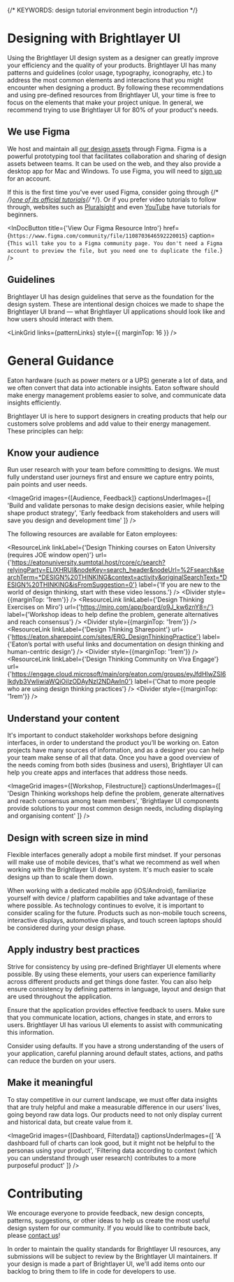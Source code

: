 
{/* KEYWORDS: design tutorial environment begin introduction */}

# Designing with Brightlayer UI

Using the Brightlayer UI design system as a designer can greatly improve your efficiency and the quality of your products. Brightlayer UI has many patterns and guidelines (color usage, typography, iconography, etc.) to address the most common elements and interactions that you might encounter when designing a product. By following these recommendations and using pre-defined resources from Brightlayer UI, your time is free to focus on the elements that make your project unique. In general, we recommend trying to use Brightlayer UI for 80% of your product's needs.

## We use Figma

We host and maintain all [our design assets](/resources/designer) through Figma. Figma is a powerful prototyping tool that facilitates collaboration and sharing of design assets between teams. It can be used on the web, and they also provide a desktop app for Mac and Windows. To use Figma, you will need to [sign up](https://www.figma.com/) for an account.

If this is the first time you've ever used Figma, consider going through {/* <!-- markdown-link-check-disable --> */}[one of its official tutorials](https://help.figma.com/hc/en-us/sections/4405269443991-Figma-for-Beginners-tutorial){/* <!-- markdown-link-check-enable --> */}. Or if you prefer video tutorials to follow through, websites such as [Pluralsight](https://www.pluralsight.com/courses/figma-getting-started) and even [YouTube](https://www.youtube.com/watch?v=g6rQFP9zCAM) have tutorials for beginners. 

<InDocButton
    title={'View Our Figma Resource Intro'}
    href={`https://www.figma.com/community/file/1108703646592220015`}
    caption={`This will take you to a Figma community page. You don't need a Figma account to preview the file, but you need one to duplicate the file.`}
/>

## Guidelines

Brightlayer UI has design guidelines that serve as the foundation for the design system. These are intentional design choices we made to shape the Brightlayer UI brand — what Brightlayer UI applications should look like and how users should interact with them.

<LinkGrid links={patternLinks} style={{ marginTop: 16 }} />

<Divider />

# General Guidance

Eaton hardware (such as power meters or a UPS) generate a lot of data, and we often convert that data into actionable insights. Eaton software should make energy management problems easier to solve, and communicate data insights efficiently.

Brightlayer UI is here to support designers in creating products that help our customers solve problems and add value to their energy management. These principles can help:

## Know your audience

Run user research with your team before committing to designs. We must fully understand user journeys first and ensure we capture entry points, pain points and user needs.

<ImageGrid
    images={[Audience, Feedback]}
    captionsUnderImages={[
        'Build and validate personas to make design decisions easier, while helping shape product strategy',
        'Early feedback from stakeholders and users will save you design and development time'
    ]}
/>

The following resources are available for Eaton employees:

<ResourceLink
    linkLabel={'Design Thinking courses on Eaton University (requires JOE window open)'}
    url={'https://eatonuniversity.sumtotal.host/rcore/c/search?relyingParty=ELIXHRUI&nodeKey=search_header&nodeUrl=%2Fsearch&searchTerm=*DESIGN%20THINKING&context=activity&originalSearchText=*DESIGN%20THINKING&isFromSuggestion=0'}
    label={'If you are new to the world of design thinking, start with these video lessons.'}
/>
<Divider style={{marginTop: '1rem'}} />
<ResourceLink
    linkLabel={'Design Thinking Exercises on Miro'}
    url={'https://miro.com/app/board/o9J_kw6znY8=/'}
    label={'Workshop ideas to help define the problem, generate alternatives and reach consensus'}
/>
<Divider style={{marginTop: '1rem'}} />
<ResourceLink
    linkLabel={'Design Thinking Sharepoint'}
    url={'https://eaton.sharepoint.com/sites/ERG_DesignThinkingPractice'}
    label={'Eaton’s portal with useful links and documentation on design thinking and human-centric design'}
/>
<Divider style={{marginTop: '1rem'}} />
<ResourceLink
    linkLabel={'Design Thinking Community on Viva Engage'}
    url={'https://engage.cloud.microsoft/main/org/eaton.com/groups/eyJfdHlwZSI6Ikdyb3VwIiwiaWQiOiIzODAyNzI2NDAwIn0'}
    label={'Chat to more people who are using design thinking practices'}
/>
<Divider style={{marginTop: '1rem'}} />

## Understand your content

It's important to conduct stakeholder workshops before designing interfaces, in order to understand the product you’ll be working on. Eaton projects have many sources of information, and as a designer you can help your team make sense of all that data. Once you have a good overview of the needs coming from both sides (business and users), Brightlayer UI can help you create apps and interfaces that address those needs.

<ImageGrid
    images={[Workshop, Filestructure]}
    captionsUnderImages={[
        'Design Thinking workshops help define the problem, generate alternatives and reach consensus among team members',
        'Brightlayer UI components provide solutions to your most common design needs, including displaying and organising content'
    ]}
/>

## Design with screen size in mind

Flexible interfaces generally adopt a mobile first mindset. If your personas will make use of mobile devices, that's what we recommend as well when working with the Brightlayer UI design system. It's much easier to scale designs up than to scale them down.

When working with a dedicated mobile app (iOS/Android), familiarize yourself with device / platform capabilities and take advantage of these where possible. As technology continues to evolve, it is important to consider scaling for the future. Products such as non-mobile touch screens, interactive displays, automotive displays, and touch screen laptops should be considered during your design phase.

## Apply industry best practices

Strive for consistency by using pre-defined Brightlayer UI elements where possible. By using these elements, your users can experience familiarity across different products and get things done faster. You can also help ensure consistency by defining patterns in language, layout and design that are used throughout the application.

Ensure that the application provides effective feedback to users. Make sure that you communicate location, actions, changes in state, and errors to users. Brightlayer UI has various UI elements to assist with communicating this information.

Consider using defaults. If you have a strong understanding of the users of your application, careful planning around default states, actions, and paths can reduce the burden on your users.

## Make it meaningful

To stay competitive in our current landscape, we must offer data insights that are truly helpful and make a measurable difference in our users’ lives, going beyond raw data logs. Our products need to not only display current and historical data, but create value from it.

<ImageGrid
    images={[Dashboard, Filterdata]}
    captionsUnderImages={[
        'A dashboard full of charts can look good, but it might not be helpful to the personas using your product',
        'Filtering data according to context (which you can understand through user research) contributes to a more purposeful product'
    ]}
/>

# Contributing

We encourage everyone to provide feedback, new design concepts, patterns, suggestions, or other ideas to help us create the most useful design system for our community. If you would like to contribute back, please [contact us](/community/contactus)!

In order to maintain the quality standards for Brightlayer UI resources, any submissions will be subject to review by the Brightlayer UI maintainers. If your design is made a part of Brightlayer UI, we'll add items onto our backlog to bring them to life in code for developers to use.